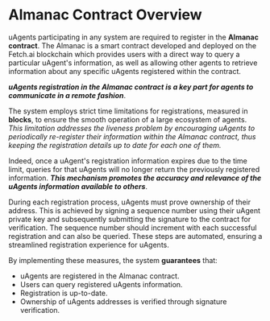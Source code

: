 # Almanac Contract Overview

uAgents participating in any system are required to register in the **Almanac contract**. The Almanac is a smart contract developed and deployed on the Fetch.ai blockchain which provides users with a direct way to query a particular uAgent's information, as well as allowing other agents to retrieve information about any specific uAgents registered within the contract.

**_uAgents registration in the Almanac contract is a key part for agents to communicate in a remote fashion_**.

The system employs strict time limitations for registrations, measured in **blocks**, to ensure the smooth operation of a large ecosystem of agents. _This limitation addresses the liveness problem by encouraging uAgents to periodically re-register their information within the Almanac contract, thus keeping the registration details up to date for each one of them._

Indeed, once a uAgent's registration information expires due to the time limit, queries for that uAgents will no longer return the previously registered information. **_This mechanism promotes the accuracy and relevance of the uAgents information available to others_**.

During each registration process, uAgents must prove ownership of their address. This is achieved by signing a sequence number using their uAgent private key and subsequently submitting the signature to the contract for verification. The sequence number should increment with each successful registration and can also be queried. These steps are automated, ensuring a streamlined registration experience for uAgents.

By implementing these measures, the system **guarantees** that:

- uAgents are registered in the Almanac contract.
- Users can query registered uAgents information.
- Registration is up-to-date.
- Ownership of uAgents addresses is verified through signature verification.

